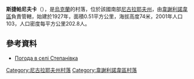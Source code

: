 {{coord|47|25|34|N|31|14|57|E|scale:100000|display=title}}

'''斯捷帕尼夫卡'''（{{lang-uk|Степанівка}}），是[[烏克蘭|烏克蘭]]的村落，位於該國南部[[尼古拉耶夫州|尼古拉耶夫州]]，由[[韋謝利諾韋區|韋謝利諾韋區]]負責管轄，始建於1927年，面積0.51平方公里，海拔高度74米，2001年人口103，人口密度每平方公里202.8人。

==參考資料==
* [http://weather.in.ua/ua/nikolaevskaja/25129 Погода в селі Степанівка] {{Wayback|url=http://weather.in.ua/ua/nikolaevskaja/25129 |date=20160607002124 }}

[[Category:尼古拉耶夫州村落|Category:尼古拉耶夫州村落]]
[[Category:韋謝利諾韋區村落|Category:韋謝利諾韋區村落]]


{{Mykolaiv-geo-stub}}